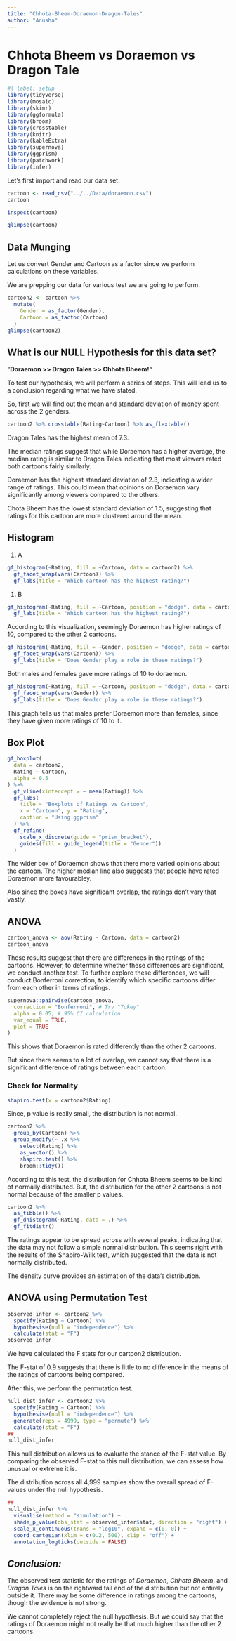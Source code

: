 ```yaml
---
title: "Chhota-Bheem-Doraemon-Dragon-Tales"
author: "Anusha"
---
```


# **Chhota Bheem vs Doraemon vs Dragon Tale**

```r
#| label: setup
library(tidyverse)
library(mosaic)
library(skimr)
library(ggformula)
library(broom)
library(crosstable)
library(knitr)
library(kableExtra)
library(supernova)
library(ggprism)
library(patchwork)
library(infer)
```

Let's first import and read our data set.

```r
cartoon <- read_csv("../../Data/doraemon.csv")
cartoon
```

```r
inspect(cartoon)
```

```r
glimpse(cartoon)
```

## Data Munging

Let us convert Gender and Cartoon as a factor since we perform calculations on these variables.

We are prepping our data for various test we are going to perform.

```r
cartoon2 <- cartoon %>% 
  mutate(
    Gender = as_factor(Gender),
    Cartoon = as_factor(Cartoon)
  )
glimpse(cartoon2)
```

## What is our NULL Hypothesis for this data set?

"**Doraemon \>\> Dragon Tales \>\> Chhota Bheem!"**

To test our hypothesis, we will perform a series of steps. This will lead us to a conclusion regarding what we have stated.

So, first we will find out the mean and standard deviation of money spent across the 2 genders.

```r
cartoon2 %>% crosstable(Rating~Cartoon) %>% as_flextable()
```

Dragon Tales has the highest mean of 7.3.

The median ratings suggest that while Doraemon has a higher average, the median rating is similar to Dragon Tales indicating that most viewers rated both cartoons fairly similarly.

Doraemon has the highest standard deviation of 2.3, indicating a wider range of ratings. This could mean that opinions on Doraemon vary significantly among viewers compared to the others.

Chota Bheem has the lowest standard deviation of 1.5, suggesting that ratings for this cartoon are more clustered around the mean.

## Histogram

1.  A

```r
gf_histogram(~Rating, fill = ~Cartoon, data = cartoon2) %>% 
  gf_facet_wrap(vars(Cartoon)) %>% 
  gf_labs(title = "Which cartoon has the highest rating?")
```

1.  B

```r
gf_histogram(~Rating, fill = ~Cartoon, position = "dodge", data = cartoon2) %>% 
  gf_labs(title = "Which cartoon has the highest rating?")
```

According to this visualization, seemingly Doraemon has higher ratings of 10, compared to the other 2 cartoons.

```r
gf_histogram(~Rating, fill = ~Gender, position = "dodge", data = cartoon2) %>% 
  gf_facet_wrap(vars(Cartoon)) %>% 
  gf_labs(title = "Does Gender play a role in these ratings?")
```

Both males and females gave more ratings of 10 to doraemon.

```r
gf_histogram(~Rating, fill = ~Cartoon, position = "dodge", data = cartoon2) %>% 
  gf_facet_wrap(vars(Gender)) %>% 
  gf_labs(title = "Does Gender play a role in these ratings?")
```

This graph tells us that males prefer Doraemon more than females, since they have given more ratings of 10 to it.

## Box Plot

```r
gf_boxplot(
  data = cartoon2,
  Rating ~ Cartoon,
  alpha = 0.5
) %>%
  gf_vline(xintercept = ~ mean(Rating)) %>%
  gf_labs(
    title = "Boxplots of Ratings vs Cartoon",
    x = "Cartoon", y = "Rating",
    caption = "Using ggprism"
  ) %>%
  gf_refine(
    scale_x_discrete(guide = "prism_bracket"),
    guides(fill = guide_legend(title = "Gender"))
  )
```

The wider box of Doraemon shows that there more varied opinions about the cartoon. The higher median line also suggests that people have rated Doraemon more favourabley.

Also since the boxes have significant overlap, the ratings don't vary that vastly.

## ANOVA

```r
cartoon_anova <- aov(Rating ~ Cartoon, data = cartoon2)
cartoon_anova
```

These results suggest that there are differences in the ratings of the cartoons. However, to determine whether these differences are significant, we conduct another test. To further explore these differences, we will conduct Bonferroni correction, to identify which specific cartoons differ from each other in terms of ratings.

```r
supernova::pairwise(cartoon_anova,
  correction = "Bonferroni", # Try "Tukey"
  alpha = 0.05, # 95% CI calculation
  var_equal = TRUE, 
  plot = TRUE
)
```

This shows that Doraemon is rated differently than the other 2 cartoons.

But since there seems to a lot of overlap, we cannot say that there is a significant difference of ratings between each cartoon.

### Check for Normality

```r
shapiro.test(x = cartoon2$Rating)
```

Since, p value is really small, the distribution is not normal.

```r
cartoon2 %>%
  group_by(Cartoon) %>%
  group_modify(~ .x %>%
    select(Rating) %>%
    as_vector() %>%
    shapiro.test() %>%
    broom::tidy())
```

According to this test, the distribution for Chhota Bheem seems to be kind of normally distributed. But, the distribution for the other 2 cartoons is not normal because of the smaller p values.

```r
cartoon2 %>%
  as_tibble() %>%
  gf_dhistogram(~Rating, data = .) %>%
  gf_fitdistr()
```

The ratings appear to be spread across with several peaks, indicating that the data may not follow a simple normal distribution. This seems right with the results of the Shapiro-Wilk test, which suggested that the data is not normally distributed.

The density curve provides an estimation of the data’s distribution.

## ANOVA using Permutation Test

```r
observed_infer <- cartoon2 %>%
  specify(Rating ~ Cartoon) %>%
  hypothesise(null = "independence") %>%
  calculate(stat = "F")
observed_infer
```

We have calculated the F stats for our cartoon2 distribution.

The F-stat of 0.9 suggests that there is little to no difference in the means of the ratings of cartoons being compared.

After this, we perform the permutation test.

```r
null_dist_infer <- cartoon2 %>%
  specify(Rating ~ Cartoon) %>%
  hypothesise(null = "independence") %>%
  generate(reps = 4999, type = "permute") %>%
  calculate(stat = "F")
##
null_dist_infer
```

This null distribution allows us to evaluate the stance of the F-stat value. By comparing the observed F-stat to this null distribution, we can assess how unusual or extreme it is.

The distribution across all 4,999 samples show the overall spread of F-values under the null hypothesis.

```r
##
null_dist_infer %>%
  visualise(method = "simulation") +
  shade_p_value(obs_stat = observed_infer$stat, direction = "right") +
  scale_x_continuous(trans = "log10", expand = c(0, 0)) +
  coord_cartesian(xlim = c(0.2, 500), clip = "off") +
  annotation_logticks(outside = FALSE) 
```

## *Conclusion:*

The observed test statistic for the ratings of *Doraemon*, *Chhota Bheem*, and *Dragon Tales* is on the rightward tail end of the distribution but not entirely outside it. There may be some difference in ratings among the cartoons, though the evidence is not strong.

We cannot completely reject the null hypothesis. But we could say that the ratings of Doraemon might not really be that much higher than the other 2 cartoons.
